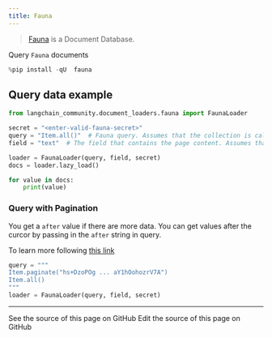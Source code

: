 ```yaml
---
title: Fauna
---
```


>[Fauna](https://fauna.com/) is a Document Database.

Query `Fauna` documents

```python
%pip install -qU  fauna
```

## Query data example

```python
from langchain_community.document_loaders.fauna import FaunaLoader

secret = "<enter-valid-fauna-secret>"
query = "Item.all()"  # Fauna query. Assumes that the collection is called "Item"
field = "text"  # The field that contains the page content. Assumes that the field is called "text"

loader = FaunaLoader(query, field, secret)
docs = loader.lazy_load()

for value in docs:
    print(value)
```

### Query with Pagination

You get a `after` value if there are more data. You can get values after the curcor by passing in the `after` string in query.

To learn more following [this link](https://fqlx-beta--fauna-docs.netlify.app/fqlx/beta/reference/schema_entities/set/static-paginate)

```python
query = """
Item.paginate("hs+DzoPOg ... aY1hOohozrV7A")
Item.all()
"""
loader = FaunaLoader(query, field, secret)
```

---

<CardGroup cols={2}>
  <Card title="View Source" icon="eye" href="https://github.com/langchain-ai/docs/blob/main/src/oss/python/integrations/document_loaders/fauna.mdx">
    See the source of this page on GitHub
  </Card>
  <Card title="Edit Source" icon="pen-to-square" href="https://github.com/langchain-ai/docs/edit/main/src/oss/python/integrations/document_loaders/fauna.mdx">
    Edit the source of this page on GitHub
  </Card>
</CardGroup>

